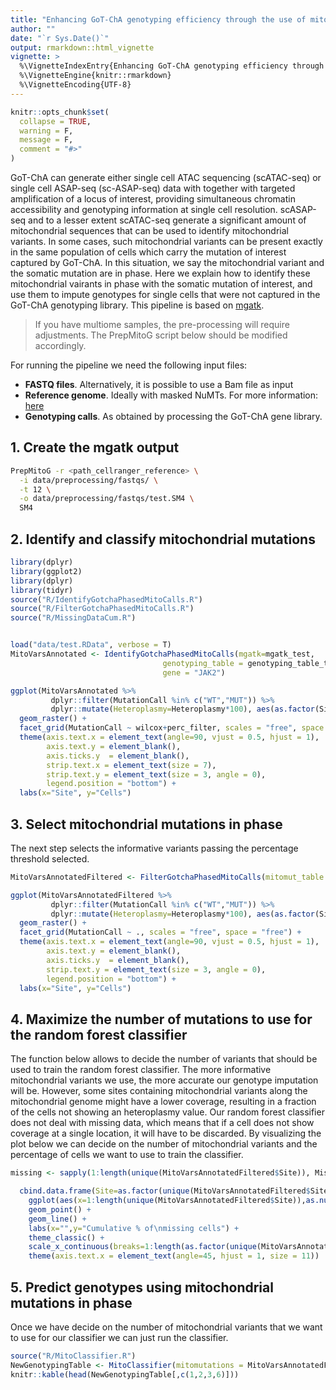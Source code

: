```yaml
---
title: "Enhancing GoT-ChA genotyping efficiency through the use of mitochondrial variants"
author: ""
date: "`r Sys.Date()`"
output: rmarkdown::html_vignette
vignette: >
  %\VignetteIndexEntry{Enhancing GoT-ChA genotyping efficiency through the use of mitochondrial variants}
  %\VignetteEngine{knitr::rmarkdown}
  %\VignetteEncoding{UTF-8}
---
```


```r
knitr::opts_chunk$set(
  collapse = TRUE,
  warning = F,
  message = F,
  comment = "#>"
)
```

GoT-ChA can generate either single cell ATAC sequencing (scATAC-seq) or single cell ASAP-seq (sc-ASAP-seq) data with together with targeted amplification of a locus of interest, providing simultaneous chromatin accessibility and genotyping information at single cell resolution. scASAP-seq and to a lesser extent scATAC-seq generate a significant amount of mitochondrial sequences that can be used to identify mitochondrial variants. In some cases, such mitochondrial variants can be present exactly in the same population of cells which carry the mutation of interest captured by GoT-ChA. In this situation, we say the mitochondrial variant and the somatic mutation are in phase. Here we explain how to identify these mitochondrial vairants in phase with the somatic mutation of interest, and use them to impute genotypes for single cells that were not captured in the GoT-ChA genotyping library. This pipeline is based on [mgatk](https://github.com/caleblareau/mgatk/wiki).

> If you have multiome samples, the pre-processing will require adjustments. The PrepMitoG script below should be modified accordingly.  

For running the pipeline we need the following input files:

 * **FASTQ files**. Alternatively, it is possible to use a Bam file as input
 * **Reference genome**. Ideally with masked NuMTs. For more information:  [here](https://github.com/caleblareau/mgatk/wiki/Increasing-coverage-from-10x-processing)
 * **Genotyping calls**. As obtained by processing the GoT-ChA gene library.

## 1. Create the mgatk output

```bash
PrepMitoG -r <path_cellranger_reference> \
  -i data/preprocessing/fastqs/ \
  -t 12 \
  -o data/preprocessing/fastqs/test.SM4 \
  SM4
```


## 2. Identify and classify mitochondrial mutations

```r
library(dplyr)
library(ggplot2)
library(dplyr)
library(tidyr)
source("R/IdentifyGotchaPhasedMitoCalls.R")
source("R/FilterGotchaPhasedMitoCalls.R")
source("R/MissingDataCum.R")


load("data/test.RData", verbose = T)
MitoVarsAnnotated <- IdentifyGotchaPhasedMitoCalls(mgatk=mgatk_test,
                                  genotyping_table = genotyping_table_test,
                                  gene = "JAK2")

ggplot(MitoVarsAnnotated %>% 
         dplyr::filter(MutationCall %in% c("WT","MUT")) %>%
         dplyr::mutate(Heteroplasmy=Heteroplasmy*100), aes(as.factor(Site), OriginalWhiteListMatch, fill=Heteroplasmy)) +
  geom_raster() +
  facet_grid(MutationCall ~ wilcox+perc_filter, scales = "free", space = "free") +
  theme(axis.text.x = element_text(angle=90, vjust = 0.5, hjust = 1),
        axis.text.y = element_blank(),
        axis.ticks.y  = element_blank(),
        strip.text.x = element_text(size = 7),
        strip.text.y = element_text(size = 3, angle = 0),
        legend.position = "bottom") +
  labs(x="Site", y="Cells") 
```

## 3. Select mitochondrial mutations in phase

The next step selects the informative variants passing the percentage threshold selected.

```r
MitoVarsAnnotatedFiltered <- FilterGotchaPhasedMitoCalls(mitomut_table = MitoVarsAnnotated)

ggplot(MitoVarsAnnotatedFiltered %>%
         dplyr::filter(MutationCall %in% c("WT","MUT")) %>%
         dplyr::mutate(Heteroplasmy=Heteroplasmy*100), aes(as.factor(Site), OriginalWhiteListMatch, fill=Heteroplasmy)) +
  geom_raster() +
  facet_grid(MutationCall ~ ., scales = "free", space = "free") +
  theme(axis.text.x = element_text(angle=90, vjust = 0.5, hjust = 1),
        axis.text.y = element_blank(),
        axis.ticks.y  = element_blank(),
        strip.text.y = element_text(size = 3, angle = 0),
        legend.position = "bottom") +
  labs(x="Site", y="Cells")

```

## 4. Maximize the number of mutations to use for the random forest classifier

The function below allows to decide the number of variants that should be used to train the random forest classifier. The more informative mitochondrial variants we use, the more accurate our genotype imputation will be. However, some  sites containing mitochondrial variants along the mitochondrial genome might have a lower coverage, resulting in a fraction of the cells not showing an heteroplasmy value. Our random forest classifier does not deal with missing data, which means that if a cell does not show coverage at a single location, it will have to be discarded. By visualizing the plot below we can decide on the number of mitochondrial variants and the percentage of cells we want to use to train the classifier.

```r
missing <- sapply(1:length(unique(MitoVarsAnnotatedFiltered$Site)), MissingDataCum, mitomutations=MitoVarsAnnotatedFiltered)

  cbind.data.frame(Site=as.factor(unique(MitoVarsAnnotatedFiltered$Site)), missing) %>%
    ggplot(aes(x=1:length(unique(MitoVarsAnnotatedFiltered$Site)),as.numeric(missing))) +
    geom_point() +
    geom_line() +
    labs(x="",y="Cumulative % of\nmissing cells") +
    theme_classic() +
    scale_x_continuous(breaks=1:length(as.factor(unique(MitoVarsAnnotatedFiltered$Site))), labels=c("146T>C","146T>C\n+ 183A>G","146T>C\n+ 183A>G\n+ 195T>C")) +
    theme(axis.text.x = element_text(angle=45, hjust = 1, size = 11))
```

## 5. Predict genotypes using mitochondrial mutations in phase

Once we have decide on the number of mitochondrial variants that we want to use for our classifier we can just run the classifier.

```r
source("R/MitoClassifier.R")
NewGenotypingTable <- MitoClassifier(mitomutations = MitoVarsAnnotatedFiltered)
knitr::kable(head(NewGenotypingTable[,c(1,2,3,6)]))
```

